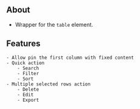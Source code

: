 ## About

- Wrapper for the `table` element.

## Features

    - Allow pin the first column with fixed content
    - Quick action
        - Search
        - Filter
        - Sort
    - Multiple selected rows action
        - Delete
        - Edit
        - Export
